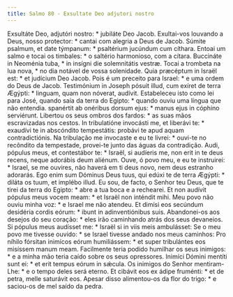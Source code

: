 ```yaml
---
title: Salmo 80 - Exsultate Deo adjutori nostro
---
```


<div class="grid grid-cols-2 gap-5">
  <span class="col-6 dropcaps text-justify">
    Exsultáte Deo, adjutóri nostro: * jubiláte Deo Jacob.
  </span>
  <span class="col-6 dropcaps text-justify">
    Exultai-vos louvando a Deus, nosso protector: * cantai com alegria a Deus de
    Jacob.
  </span>
  <span class="col-6 text-justify">
    Súmite psalmum, et date týmpanum: * psaltérium jucúndum cum cíthara.
  </span>
  <span class="col-6 text-justify">
    Entoai um salmo e tocai os timbales: * o saltério harmonioso, com a cítara.
  </span>
  <span class="col-6 text-justify">
    Buccináte in Neoménia tuba, * in insígni die solemnitátis vestræ.
  </span>
  <span class="col-6 text-justify">
    Tocai a trombeta na lua nova, * no dia notável de vossa solenidade.
  </span>
  <span class="col-6 text-justify">
    Quia præcéptum in Israël est: * et judícium Deo Jacob.
  </span>
  <span class="col-6 text-justify">
    Pois é um preceito para Israel: * e uma ordem do Deus de Jacob.
  </span>
  <span class="col-6 text-justify">
    Testimónium in Joseph pósuit illud, cum exíret de terra Ægýpti: * linguam,
    quam non nóverat, audívit.
  </span>
  <span class="col-6 text-justify">
    Estabeleceu isto como lei para José, quando saía da terra do Egipto: *
    quando ouviu uma língua que não entendia.
  </span>
  <span class="col-6 text-justify">
    spanértit ab onéribus dorsum ejus: * manus ejus in cóphino serviérunt.
  </span>
  <span class="col-6 text-justify">
    Libertou os seus ombros dos fardos: * as suas mãos escravizadas nos cestos.
  </span>
  <span class="col-6 text-justify">
    In tribulatióne invocásti me, et liberávi te: * exaudívi te in abscóndito
    tempestátis: probávi te apud aquam contradictiónis.
  </span>
  <span class="col-6 text-justify">
    Na tribulação me invocaste e eu te livrei: * ouvi-te no recôndito da
    tempestade, provei-te junto das águas da contradição.
  </span>
  <span class="col-6 text-justify">
    Audi, pópulus meus, et contestábor te: * Israël, si audíeris me, non erit in
    te deus recens, neque adorábis deum aliénum.
  </span>
  <span class="col-6 text-justify">
    Ouve, ó povo meu, e eu te instruirei: * Israel, se me ouvires, não haverá em
    ti deus novo, nem deus estranho adorarás.
  </span>
  <span class="col-6 text-justify">
    Ego enim sum Dóminus Deus tuus, qui edúxi te de terra Ægýpti: * diláta os
    tuum, et implébo illud.
  </span>
  <span class="col-6 text-justify">
    Eu sou, de facto, o Senhor teu Deus, que te tirei da terra do Egipto: * abre
    a tua boca e a rechearei.
  </span>
  <span class="col-6 text-justify">
    Et non audívit pópulus meus vocem meam: * et Israël non inténdit mihi.
  </span>
  <span class="col-6 text-justify">
    Meu povo não ouviu minha voz: * e Israel me não atendeu.
  </span>
  <span class="col-6 text-justify">
    Et dimísi eos secúndum desidéria cordis eórum: * ibunt in adinventiónibus
    suis.
  </span>
  <span class="col-6 text-justify">
    Abandonei-os aos desejos do seu coração: * eles irão caminhando atrás dos
    seus devaneios.
  </span>
  <span class="col-6 text-justify">
    Si pópulus meus audísset me: * Israël si in viis meis ambulásset:
  </span>
  <span class="col-6 text-justify">
    Se o meu povo me tivesse ouvido: * se Israel tivesse andado nos meus
    caminhos:
  </span>
  <span class="col-6 text-justify">
    Pro níhilo fórsitan inimícos eórum humiliássem: * et super tribulántes eos
    misíssem manum meam.
  </span>
  <span class="col-6 text-justify">
    Facilmente teria podido humilhar os seus inimigos: * e a minha mão teria
    caído sobre os seus opressores.
  </span>
  <span class="col-6 text-justify">
    Inimíci Dómini mentíti sunt ei: * et erit tempus eórum in sǽcula.
  </span>
  <span class="col-6 text-justify">
    Os inimigos do Senhor mentiram-Lhe: * e o tempo deles será eterno.
  </span>
  <span class="col-6 text-justify">
    Et cibávit eos ex ádipe fruménti: * et de petra, melle saturávit eos.
  </span>
  <span class="col-6 text-justify">
    Apesar disso alimentou-os da flor do trigo: * e saciou-os de mel saído da
    pedra.
  </span>
</div>
